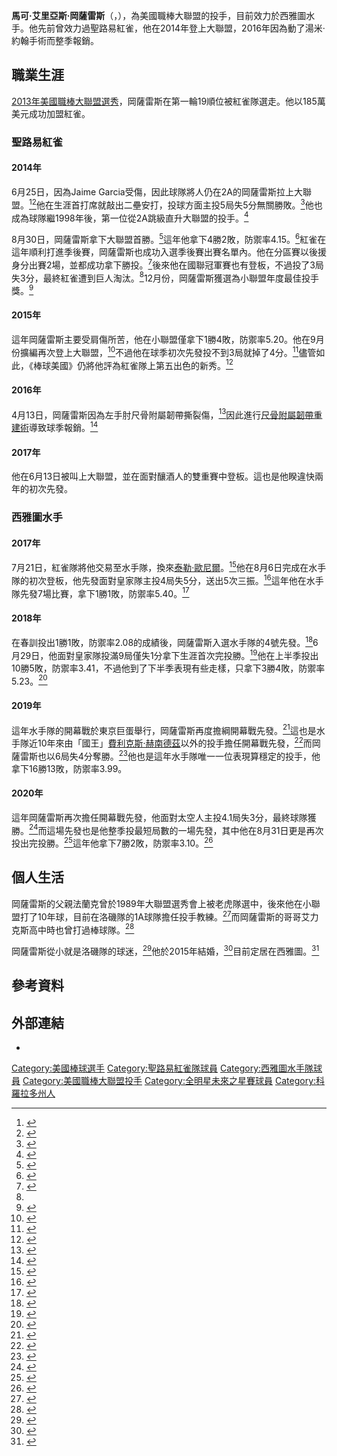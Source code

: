 {{Infobox baseball biography
| name        = 馬可·岡薩雷斯<br />Marco Gonzales
| image       = Marco Gonzales.jpg
| image_size  = 
| caption     = 2018年的岡薩雷斯
| team        = 西雅圖水手
| number      = 7
| position    = [[投手|投手]]
| birth_date  = {{birth date and age|mf=yes|1992|2|16}}
| birth_place = {{USA}}[[科羅拉多州|科羅拉多州]][[科林斯堡_(科羅拉多州)|科林斯堡]]
| bats        = 左
| throws      = 左
| debutleague = 美國職棒大聯盟
| debutdate   = 6月25日
| debutyear   = 2014年
| debutteam   = 聖路易紅雀
| statyear    = 2021年球季
| statleague  = 美國職棒大聯盟
| stat1label  = 勝敗投數
| stat1value  = 51–33
| stat2label  = [[防禦率|防禦率]]
| stat2value  = 4.06
| stat3label  = [[三振|三振]]
| stat3value  = 528
| teams =
* [[聖路易紅雀|聖路易紅雀]]（{{mlby|2014}}–{{mlby|2015}},{{mlby|2017}}）
* [[西雅圖水手|西雅圖水手]]（{{mlby|2017}}–）
|highlights=
}}
'''馬可·艾里亞斯·岡薩雷斯'''（{{lang-en|Marco Elias Gonzales}}，{{bd|1992年|2月16日|}}），為美國職棒大聯盟的投手，目前效力於西雅圖水手。他先前曾效力過聖路易紅雀，他在2014年登上大聯盟，2016年因為動了湯米·約翰手術而整季報銷。
==職業生涯==
[[2013年美國職棒大聯盟選秀|2013年美國職棒大聯盟選秀]]，岡薩雷斯在第一輪19順位被紅雀隊選走。他以185萬美元成功加盟紅雀。
===聖路易紅雀===
====2014年====
6月25日，因為Jaime Garcia受傷，因此球隊將人仍在2A的岡薩雷斯拉上大聯盟。<ref>{{cite web |last=Ulm |first=Cody |url=http://mlb.mlb.com/news/article.jsp?ymd=20140623&content_id=81248614&notebook_id=81251000&vkey=notebook_stl&c_id=stl |title=Gonzales' debut doubles as homecoming |publisher=MLB.com |date=June 23, 2014 |access-date=2021-03-10 |archive-date=2014-07-14 |archive-url=https://web.archive.org/web/20140714143712/http://mlb.mlb.com/news/article.jsp?ymd=20140623&content_id=81248614&notebook_id=81251000&vkey=notebook_stl&c_id=stl |dead-url=no }}</ref><ref>{{cite web |url=http://mlb.mlb.com/mlb/events/all_star/y2014/futures_roster.jsp |title=2014 All-Star Futures Game roster |publisher=MLB.com |access-date=July 13, 2014 |archive-date=2016-01-15 |archive-url=https://web.archive.org/web/20160115083251/http://mlb.mlb.com/mlb/events/all_star/y2014/futures_roster.jsp |dead-url=no }}</ref>他在生涯首打席就敲出二壘安打，投球方面主投5局失5分無關勝敗。<ref>{{cite web |last=Ulm |first=Cody |url=http://mlb.mlb.com/mlb/gameday/index.jsp?gid=2014_06_25_slnmlb_colmlb_1&mode=recap_away&c_id=stl |title=Cards cap big comeback with clutch two-baggers |publisher=MLB.com |date=June 25, 2014 |access-date=June 25, 2014 |archive-date=2016-03-04 |archive-url=https://web.archive.org/web/20160304025518/http://mlb.mlb.com/mlb/gameday/index.jsp?gid=2014_06_25_slnmlb_colmlb_1&mode=recap_away&c_id=stl |dead-url=no }}</ref>他也成為球隊繼1998年後，第一位從2A跳級直升大聯盟的投手。<ref>{{cite news |title=LHP Marco Gonzalez to debut with Cardinals |url=http://sports.espn.go.com/espn/wire?section=mlb&id=11134514 |access-date=June 26, 2014 |agency=Associated Press |publisher=ESPN.com |date=June 25, 2014 |archive-date=2014-07-14 |archive-url=https://web.archive.org/web/20140714231209/http://sports.espn.go.com/espn/wire?section=mlb&id=11134514 |dead-url=no }}</ref>

8月30日，岡薩雷斯拿下大聯盟首勝。<ref>{{cite web |last=Langosch |first=Jenifer |url=http://mlb.mlb.com/mlb/gameday/index.jsp?gid=2014_08_31_chnmlb_slnmlb_1&mode=recap_home&c_id=stl#gid=2014_08_30_chnmlb_slnmlb_2&mode=recap&c_id=stl |title=Holliday's swings, big eighth give Cards the split |publisher=MLB.com |date=August 31, 2014 |access-date=2021-03-10 |archive-date=2016-04-11 |archive-url=https://web.archive.org/web/20160411165459/http://mlb.mlb.com/mlb/gameday/index.jsp?gid=2014_08_31_chnmlb_slnmlb_1&mode=recap_home&c_id=stl#gid=2014_08_30_chnmlb_slnmlb_2&mode=recap&c_id=stl |dead-url=no }}</ref>這年他拿下4勝2敗，防禦率4.15。<ref name=majlgstats>{{cite web |url=https://www.baseball-reference.com/players/g/gonzama02.shtml |title=Marco Gonzales statistics and history |website=Baseball-Reference.com |access-date=December 20, 2014 |archive-date=2017-07-22 |archive-url=https://web.archive.org/web/20170722121339/https://www.baseball-reference.com/players/g/gonzama02.shtml |dead-url=no }}</ref>紅雀在這年順利打進季後賽，岡薩雷斯也成功入選季後賽出賽名單內。他在分區賽以後援身分出賽2場，並都成功拿下勝投。<ref>{{cite web |last=Langosch |first=Jenifer |url=http://mlb.mlb.com/mlb/gameday/index.jsp?gid=2014_10_07_lanmlb_slnmlb_1&mode=recap_home&c_id=stl#gid=2014_10_07_lanmlb_slnmlb_1&mode=recap&c_id=stl |title=Up and Adams: Cards mold NLCS berth out of Clayton |publisher=MLB.com |date=October 7, 2014 |access-date=October 7, 2014 |archive-date=2016-03-03 |archive-url=https://web.archive.org/web/20160303232403/http://mlb.mlb.com/mlb/gameday/index.jsp?gid=2014_10_07_lanmlb_slnmlb_1&mode=recap_home&c_id=stl#gid=2014_10_07_lanmlb_slnmlb_1&mode=recap&c_id=stl |dead-url=no }}</ref>後來他在國聯冠軍賽也有登板，不過投了3局失3分，最終紅雀遭到巨人淘汰。<ref name=majlgstats/>12月份，岡薩雷斯獲選為小聯盟年度最佳投手獎。<ref name=minlgpoy>{{cite web |last=Goold |first=Derrick |url=https://www.stltoday.com/sports/baseball/professional/cardinal-beat/someone-old-someone-new-are-cards-best/article_05cfb0ce-fd8c-5ae3-bc26-c515193d37b8.html |title=Someone old, someone new are Cards' best |work=[[St._Louis_Post-Dispatch|St. Louis Post-Dispatch]] |date=December 19, 2014 |access-date=December 20, 2014 |archive-date=2016-08-16 |archive-url=https://web.archive.org/web/20160816065155/http://www.stltoday.com/sports/baseball/professional/cardinal-beat/someone-old-someone-new-are-cards-best/article_05cfb0ce-fd8c-5ae3-bc26-c515193d37b8.html |dead-url=no }}</ref>
====2015年====
這年岡薩雷斯主要受肩傷所苦，他在小聯盟僅拿下1勝4敗，防禦率5.20。他在9月份擴編再次登上大聯盟，<ref>{{cite news |last=Timmerman |first=Tom |url=https://www.stltoday.com/sports/baseball/professional/cardinal-beat/cardinals-call-up-gonzales-harris-stanley/article_7d2261a9-9dc8-5f9d-9c78-80513d66f522.html |title=Cards win another stunner, beat Nationals 8–5 |newspaper=St. Louis Post-Dispatch |date=September 1, 2015 |access-date=September 4, 2015}}</ref>不過他在球季初次先發投不到3局就掉了4分。<ref>{{cite news |last=Lytle |first=Kevin |url=http://www.coloradoan.com/story/sports/mlb/2015/09/01/marco-gonzales-start/71552432/ |title=Marco Gonzales struggles in MLB season debut |newspaper=Fort Collins Coloradoan |date=September 2, 2015 |access-date=September 2, 2015}}</ref>儘管如此，《棒球美國》仍將他評為紅雀隊上第五出色的新秀。<ref>{{cite web |last=Manuel |first=John |url=http://www.baseballamerica.com/minors/st-louis-cardinals-top-10-prospects/ |title=St. Louis Cardinals top 10 prospects |work=[[Baseball_America|Baseball America]] |date=November 16, 2015 |access-date=January 1, 2016 |archive-date=2018-01-07 |archive-url=https://web.archive.org/web/20180107055650/https://www.baseballamerica.com/minors/st-louis-cardinals-top-10-prospects/ |dead-url=no }}</ref>
====2016年====
4月13日，岡薩雷斯因為左手肘尺骨附屬韌帶撕裂傷，<ref>{{Cite web|url=https://www.mlbtraderumors.com/2016/04/marco-gonzales-tommy-john-surgery-cardinals.html|title=Cardinals' Marco Gonzales To Undergo Tommy John Surgery|website=MLB Trade Rumors|access-date=2021-03-10|archive-date=2020-11-08|archive-url=https://web.archive.org/web/20201108095433/https://www.mlbtraderumors.com/2016/04/marco-gonzales-tommy-john-surgery-cardinals.html|dead-url=no}}</ref>因此進行[[尺骨附屬韌帶重建術|尺骨附屬韌帶重建術]]導致球季報銷。<ref>{{Cite web|url=http://blogs.denverpost.com/preps/2016/04/20/marco-gonzales-former-5a-lobo-recovering-tommy-john-surgery/19778/|title=Marco Gonzales, former 5A Lobo, recovering from Tommy John surgery|website=Prepped|access-date=2021-03-10|archive-date=2020-10-25|archive-url=https://web.archive.org/web/20201025222733/http://blogs.denverpost.com/preps/2016/04/20/marco-gonzales-former-5a-lobo-recovering-tommy-john-surgery/19778/|dead-url=no}}</ref>
====2017年====
他在6月13日被叫上大聯盟，並在面對釀酒人的雙重賽中登板。這也是他睽違快兩年的初次先發。
===西雅圖水手===
====2017年====
7月21日，紅雀隊將他交易至水手隊，換來[[泰勒·歐尼爾|泰勒·歐尼爾]]。<ref>{{Cite web |url=http://www.thenewstribune.com/sports/mlb/seattle-mariners/article162898233.html |title=存档副本 |access-date=2021-03-10 |archive-date=2018-09-13 |archive-url=https://web.archive.org/web/20180913112251/https://www.thenewstribune.com/sports/mlb/seattle-mariners/article162898233.html |dead-url=no }}</ref>他在8月6日完成在水手隊的初次登板，他先發面對皇家隊主投4局失5分，送出5次三振。<ref>{{Cite web|url=https://www.baseball-reference.com/boxes/KCA/KCA201708061.shtml|title=Seattle Mariners at Kansas City Royals Box Score, August 6, 2017|website=Baseball-Reference.com|language=en|access-date=2019-08-10|archive-date=2020-08-19|archive-url=https://web.archive.org/web/20200819085854/https://www.baseball-reference.com/boxes/KCA/KCA201708061.shtml|dead-url=no}}</ref>這年他在水手隊先發7場比賽，拿下1勝1敗，防禦率5.40。<ref>{{Cite web|url=https://www.baseball-reference.com/players/gl.fcgi?id=gonzama02&t=p&year=2017|title=Marco Gonzales 2017 Pitching Game Logs|website=Baseball-Reference.com|language=en|access-date=2019-08-10|archive-date=2020-11-12|archive-url=https://web.archive.org/web/20201112234413/https://www.baseball-reference.com/players/gl.fcgi?id=gonzama02&t=p&year=2017|dead-url=no}}</ref>

====2018年====
在春訓投出1勝1敗，防禦率2.08的成績後，岡薩雷斯入選水手隊的4號先發。<ref>{{cite web |last=Lytle |first=Kevin |url=https://www.coloradoan.com/story/sports/high-school/baseball/2018/03/29/rocky-mountain-grad-makes-seattle-mariners-starting-rotation/469816002/ |title=Rocky Mountain grad Marco Gonzales makes Seattle Mariners' starting rotation |publisher=Coloradoan.com |date=March 29, 2018}}</ref>6月29日，他面對皇家隊投滿9局僅失1分拿下生涯首次完投勝。<ref>{{Cite web|url=https://www.baseball-reference.com/boxes/SEA/SEA201806290.shtml|title=Kansas City Royals at Seattle Mariners Box Score, June 29, 2018|website=Baseball-Reference.com|language=en|access-date=2019-08-10|archive-date=2020-12-18|archive-url=https://web.archive.org/web/20201218105746/https://www.baseball-reference.com/boxes/SEA/SEA201806290.shtml|dead-url=no}}</ref>他在上半季投出10勝5敗，防禦率3.41，不過他到了下半季表現有些走樣，只拿下3勝4敗，防禦率5.23。<ref>{{Cite web|url=https://www.baseball-reference.com/players/split.fcgi?id=gonzama02&t=p&year=2018|title=Marco Gonzales 2018 Pitching Splits|website=Baseball-Reference.com|language=en|access-date=2019-08-10|archive-date=2020-11-22|archive-url=https://web.archive.org/web/20201122052447/https://www.baseball-reference.com/players/split.fcgi?id=gonzama02&t=p&year=2018|dead-url=no}}</ref>
====2019年====
這年水手隊的開幕戰於東京巨蛋舉行，岡薩雷斯再度擔綱開幕戰先發。<ref>{{Cite web|url=https://www.mlb.com/mariners/news/marco-gonzales-to-start-mariners-opening-day|title=Gonzales to start Mariners' opener; Kikuchi in G2|website=MLB.com}}</ref>這也是水手隊近10年來由「國王」[[費利克斯·赫南德茲|費利克斯·赫南德茲]]以外的投手擔任開幕戰先發，<ref>{{Cite web|url=https://sports.yahoo.com/felix-hernandezs-historic-decadelong-streak-will-end-on-opening-day-035430102.html|title=Felix Hernandez's remarkable opening day streak is coming to an end|website=sports.yahoo.com|language=en-CA|access-date=2019-08-10|archive-date=2020-08-08|archive-url=https://web.archive.org/web/20200808202251/https://sports.yahoo.com/felix-hernandezs-historic-decadelong-streak-will-end-on-opening-day-035430102.html|dead-url=no}}</ref>而岡薩雷斯也以6局失4分奪勝。<ref>{{Cite web|url=https://www.baseball-reference.com/boxes/OAK/OAK201903200.shtml|title=Seattle Mariners at Oakland Athletics Box Score, March 20, 2019|website=Baseball-Reference.com|language=en|access-date=2019-08-10|archive-date=2021-02-28|archive-url=https://web.archive.org/web/20210228065823/https://www.baseball-reference.com/boxes/OAK/OAK201903200.shtml|dead-url=no}}</ref>他也是這年水手隊唯一一位表現算穩定的投手，他拿下16勝13敗，防禦率3.99。
====2020年====
這年岡薩雷斯再次擔任開幕戰先發，他面對太空人主投4.1局失3分，最終球隊獲勝。<ref>{{Cite web|title=Mariners-Astros box score July 24th, 2020|url=https://www.mlb.com/gameday/mariners-vs-astros/2020/07/24/631438#game_state=final,lock_state=final,game_tab=box,game=631438|access-date=2021-03-10|archive-date=2020-11-08|archive-url=https://web.archive.org/web/20201108163813/https://www.mlb.com/gameday/mariners-vs-astros/2020/07/24/631438#game_state=final,lock_state=final,game_tab=box,game=631438|dead-url=no}}</ref>而這場先發也是他整季投最短局數的一場先發，其中他在8月31日更是再次投出完投勝。<ref>{{Cite web|title=Mariners - Angels box score August 31st, 2020|url=https://www.mlb.com/gameday/mariners-vs-angels/2020/08/31/631374#game_state=final,lock_state=final,game_tab=box,game=631374|access-date=2021-03-10|archive-date=2021-03-02|archive-url=https://web.archive.org/web/20210302212410/https://www.mlb.com/gameday/mariners-vs-angels/2020/08/31/631374#game_state=final,lock_state=final,game_tab=box,game=631374|dead-url=no}}</ref>這年他拿下7勝2敗，防禦率3.10。<ref>{{Cite web|url=https://www.baseball-reference.com/leagues/AL/2020-pitching-leaders.shtml|title=2020 American League Pitching Leaders|website=Baseball-Reference.com|access-date=2021-03-10|archive-date=2021-03-10|archive-url=https://web.archive.org/web/20210310164403/https://www.baseball-reference.com/leagues/AL/2020-pitching-leaders.shtml|dead-url=no}}</ref>
==個人生活==
岡薩雷斯的父親法蘭克曾於1989年大聯盟選秀會上被老虎隊選中，後來他在小聯盟打了10年球，目前在洛磯隊的1A球隊擔任投手教練。<ref name=denverpost>{{cite web |last=Frei |first=Terry |url=http://www.denverpost.com/rockies/ci_23357824/former-rocky-mountain-h-s-star-marco-gonzales |title=Marco Gonzales likely first-round pick in 2013 MLB draft after starring for Rocky Mountain H.S., Gonzaga |work=[[The_Denver_Post|The Denver Post]] |date=June 2, 2013 |access-date=June 2, 2013 |archive-date=2016-03-10 |archive-url=https://web.archive.org/web/20160310023133/http://www.denverpost.com/rockies/ci_23357824/former-rocky-mountain-h-s-star-marco-gonzales |dead-url=no }}</ref>而岡薩雷斯的哥哥艾力克斯高中時也曾打過棒球隊。<ref name=Branch>{{cite news |last1=Branch |first1=John |title=A mother's phone buzzes: Her son is in again |url=https://www.nytimes.com/2014/10/17/sports/baseball/cardinals-pitcher-marco-gonzales-gives-family-an-october-surprise.html?rref=sports&module=Ribbon&version=origin&region=Header&action=click&contentCollection=Sports&pgtype=article |access-date=October 16, 2014 |work=[[The_New_York_Times|The New York Times]] Company |date=October 16, 2014 |archive-date=2019-03-29 |archive-url=https://web.archive.org/web/20190329074618/https://www.nytimes.com/2014/10/17/sports/baseball/cardinals-pitcher-marco-gonzales-gives-family-an-october-surprise.html?rref=sports&module=Ribbon&version=origin&region=Header&action=click&contentCollection=Sports&pgtype=article |dead-url=no }}</ref>

岡薩雷斯從小就是洛磯隊的球迷，<ref>{{Cite web|url=http://www.foxsports.com/midwest/story/cardinals-gonzales-set-to-debut-in-familiar-park-062414-2|title=Cardinals' Gonzales set to debut in familiar park|first1=foxsports|last1=Jun 24|first2=2014 at 10:10p|last2=ET|date=June 24, 2014|website=FOX Sports|access-date=2021-03-10|archive-date=2020-10-11|archive-url=https://web.archive.org/web/20201011015435/https://www.foxsports.com/midwest/story/cardinals-gonzales-set-to-debut-in-familiar-park-062414-2|dead-url=no}}</ref>他於2015年結婚，<ref>{{Cite web |url=https://www.king5.com/article/news/local/marco-and-monica-gonzales-launch-peanut-butter-drive/281-20eeb9d7-f0da-412b-bf79-727b96475293 |title=存档副本 |access-date=2021-03-10 |archive-date=2020-09-20 |archive-url=https://web.archive.org/web/20200920150703/https://www.king5.com/article/news/local/marco-and-monica-gonzales-launch-peanut-butter-drive/281-20eeb9d7-f0da-412b-bf79-727b96475293 |dead-url=no }}</ref>目前定居在西雅圖。<ref>{{Cite web |url=https://theathletic.com/771676/2019/01/17/marco-gonzales-is-at-home-in-seattle-and-comfortable-as-foundation-of-mariners-rebuild/ |title=存档副本 |access-date=2021-03-10 |archive-date=2020-11-08 |archive-url=https://web.archive.org/web/20201108005303/https://theathletic.com/771676/2019/01/17/marco-gonzales-is-at-home-in-seattle-and-comfortable-as-foundation-of-mariners-rebuild/ |dead-url=no }}</ref>
==參考資料==
{{Reflist|2}}
==外部連結==
{{Commons category|Marco Gonzales}}
{{baseballstats|mlb=594835|espn=33158|br=g/gonzama02|fangraphs=15467}}
*{{Twitter|MarcoGonzales_}}

{{西雅圖水手隊當前登錄名單}}

{{DEFAULTSORT:Gonzales, Marco}}
[[Category:美國棒球選手|Category:美國棒球選手]]
[[Category:聖路易紅雀隊球員|Category:聖路易紅雀隊球員]]
[[Category:西雅圖水手隊球員|Category:西雅圖水手隊球員]]
[[Category:美國職棒大聯盟投手|Category:美國職棒大聯盟投手]]
[[Category:全明星未來之星賽球員|Category:全明星未來之星賽球員]]
[[Category:科羅拉多州人|Category:科羅拉多州人]]